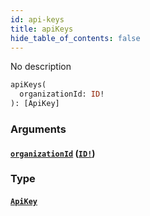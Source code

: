 ```yaml
---
id: api-keys
title: apiKeys
hide_table_of_contents: false
---
```



No description

```graphql
apiKeys(
  organizationId: ID!
): [ApiKey]
```


### Arguments

#### [`organizationId`](#) ([`ID!`](/swapi/scalars/id))




### Type

#### [`ApiKey`](/swapi/objects/api-key)






